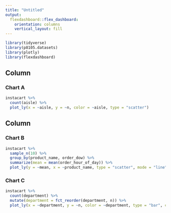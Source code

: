 ```yaml
---
title: "Untitled"
output: 
  flexdashboard::flex_dashboard:
    orientation: columns
    vertical_layout: fill
---
```


```r
library(tidyverse)
library(p8105.datasets)
library(plotly)
library(flexdashboard)
```

Column {data-width=650}
-----------------------------------------------------------------------

### Chart A

```r
instacart %>%
  count(aisle) %>%
  plot_ly(x = ~aisle, y = ~n, color = ~aisle, type = "scatter")
```

Column {data-width=350}
-----------------------------------------------------------------------

### Chart B

```r
instacart %>% 
  sample_n(10) %>%
  group_by(product_name, order_dow) %>% 
  summarize(mean = mean(order_hour_of_day)) %>% 
  plot_ly(y = ~mean, x = ~product_name, type = "scatter", mode = "line")
```

### Chart C

```r
instacart %>% 
  count(department) %>% 
  mutate(department = fct_reorder(department, n)) %>% 
  plot_ly(x = ~department, y = ~n, color = ~department, type = "bar", colors = "viridis")
```

